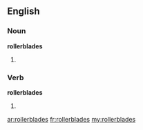 ==English==

===Noun===
'''rollerblades'''

# {{plural of|[[rollerblade]]}}

===Verb===
'''rollerblades'''

# {{third-person singular of|[[rollerblade]]}}

[[ar:rollerblades]]
[[fr:rollerblades]]
[[my:rollerblades]]